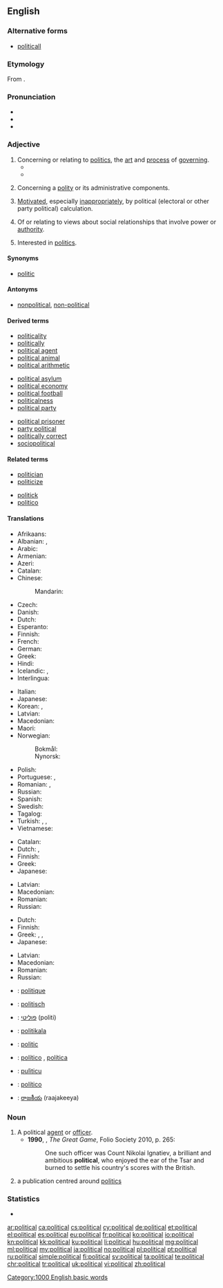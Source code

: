 ==English==

===Alternative forms===
* [[politicall]] {{qualifier|obsolete}}

===Etymology===
From {{etyl|la|en}} {{term|politicus|lang=la}} {{suffix||al}}.

===Pronunciation===
* {{IPA|/pəˈlɪtɪkəl/}}
* {{audio|en-us-political.ogg|Audio (US)}}
* {{hyphenation|po|lit|i|cal}}

===Adjective===
{{en-adj}}

# Concerning or relating to [[politics]], the [[art]] and [[process]] of [[governing]].
#* {{quote-magazine|date=2012-01
|author=Philip E. Mirowski|volume=100|issue=1|page=87|magazine={{w|American Scientist}}
|title=[http://www.americanscientist.org/bookshelf/pub/harms-to-health-from-the-pursuit-of-profits Harms to Health from the Pursuit of Profits]
|passage=In an era when '''political''' leaders promise deliverance from decline through America’s purported preeminence in scientific research, the news that science is in deep trouble in the United States has been as unwelcome as a diagnosis of leukemia following the loss of health insurance.}}
#* {{quote-news|year=2012|date=November 7|author=Matt Bai|title=Winning a Second Term, Obama Will Confront Familiar Headwinds|work=New York Times|url=http://www.nytimes.com/2012/11/07/us/politics/in-president-obamas-second-term-familiar-challenges.html?pagewanted=all&_r=0
|passage=That brief moment after the election four years ago, when many Americans thought Mr. Obama’s election would presage a new, less fractious '''political''' era, now seems very much a thing of the past. }}
#: {{usex|lang=en|'''Political''' principles are rarely absolute, as '''political''' logic holds an imperfect result by compromise is better than a theoretically perfect abstention from the political process in the opposition.}}
# Concerning a [[polity]] or its administrative components.
#: {{usex|lang=en|Good '''political''' staff is hard to find, they may neither be ambitious and corrupted by power nor tempted by private sector careers.}}
# {{context|pejorative|lang=en}} [[motivate|Motivated]], especially [[inappropriately]], by political (electoral or other party political) calculation.
# Of or relating to views about social relationships that involve power or [[authority]].
# {{context|of a person|lang=en}} Interested in [[politics]].

====Synonyms====
* [[politic]]

====Antonyms====
* [[nonpolitical]], [[non-political]]

====Derived terms====
{{rel-top3|Terms derived from ''political''}}
* [[politicality]]
* [[politically]]
* [[political agent]]
* [[political animal]]
* [[political arithmetic]]
{{rel-mid3}}
* [[political asylum]]
* [[political economy]]
* [[political football]]
* [[politicalness]]
* [[political party]]
{{rel-mid3}}
* [[political prisoner]]
* [[party political]]
* [[politically correct]]
* [[sociopolitical]]
{{rel-bottom}}

====Related terms====
{{rel-top3|Terms etymologically related to ''political''}}
* [[politician]]
* [[politicize]]
{{rel-mid}}
* [[politick]]
* [[politico]]
{{rel-bottom}}

====Translations====
{{trans-top|concerning or relating to politics}}
* Afrikaans: {{t|af|politieke}}
* Albanian: {{t+|sq|politik|m}}, {{t|sq|politike|f}}
* Arabic: {{t|ar|سياسي|tr=siyaasiy|sc=Arab}}
* Armenian: {{t|hy|քաղաքական|tr=kʿałakʿakan|sc=Armn}}
* Azeri: {{t|az|siyasi}}
* Catalan: {{t|ca|polític}}
* Chinese:
*: Mandarin: {{t+|cmn|政治|tr=zhèngzhì|sc=Hani}}
* Czech: {{t+|cs|politický|m}}
* Danish: {{t|da|politisk}}
* Dutch: {{t+|nl|politiek}}
* Esperanto: {{t|eo|politika}}
* Finnish: {{t+|fi|poliittinen}}
* French: {{t+|fr|politique}}
* German: {{t+|de|politisch}}
* Greek: {{t+|el|πολιτικός|tr=politikós}}
* Hindi: {{t|hi|राजनीतिक|tr=rājanītika|sc=Deva}}
* Icelandic: {{t|is|pólitísk|m}}, {{t|is|pólitíska|f}}
* Interlingua: {{t|ia|politic}}
{{trans-mid}}
* Italian: {{t+|it|politico}}
* Japanese: {{t|ja|政治的|tr=せいじてき, seijiteki}}
* Korean: {{t+|ko|정치|tr=jeongchi|sc=Kore}}, {{t+|ko|정치적|tr=jeongchijeog|sc=Kore}}
* Latvian: {{t|lv|politisks}}
* Macedonian: {{t|mk|политички|tr=polítički|sc=Cyrl}}
* Maori: {{t|mi|tōrangapū}}
* Norwegian: 
*: Bokmål: {{t+|no|politisk}}
*: Nynorsk: {{t+|no|politisk}}
* Polish: {{t+|pl|polityczny|m}}
* Portuguese: {{t+|pt|político|m}}, {{t+|pt|política|f}}
* Romanian: {{t|ro|politic|m|n}}, {{t|ro|politică|f}}
* Russian: {{t+|ru|политический|tr=politíčeskij}}
* Spanish: {{t+|es|político}}
* Swedish: {{t+|sv|politisk}}
* Tagalog: {{t|tl|pampolitika}}
* Turkish: {{t+|tr|siyasi}}, {{t+|tr|siyasal}}, {{t+|tr|politik}}
* Vietnamese: {{t+|vi|chính trị}}
{{trans-bottom}}

{{trans-top|motivated by political calculation}}
* Catalan: {{t|ca|polític}}
* Dutch: {{t|nl|partijpolitiek}}, {{t|nl|politiek}}
* Finnish: {{t+|fi|poliittinen}}
* Greek: {{t+|el|πολιτικός|tr=politikós}}
* Japanese: {{t|ja|政治的|tr=せいじてき, seijiteki}}
{{trans-mid}}
* Latvian: {{t|lv|politisks}}
* Macedonian: {{t|mk|политички|tr=polítički|sc=Cyrl}}
* Romanian: {{t|ro|politic|m|n}}
* Russian: {{t+|ru|политический|tr=politíčeskij}}
{{trans-bottom}}

{{trans-top|of or relating to views about social relationships that involve power or authority}}
* Dutch: {{t+|nl|politiek}}
* Finnish: {{t+|fi|poliittinen}}
* Greek: {{t+|el|πολιτικός|tr=politikós}}, {{t+|el|πολιτειακός|tr=politeiakós}}, {{t+|el|δημόσιος|tr=dimósios}}
* Japanese: {{t|ja|政治的|tr=せいじてき, seijiteki}}
{{trans-mid}}
* Latvian: {{t|lv|politisks}}
* Macedonian: {{t|mk|политички|tr=polítički|sc=Cyrl}}
* Romanian: {{t|ro|politic|m|n}}
* Russian: {{t+|ru|политический|tr=politíčeskij}}
{{trans-bottom}}

{{checktrans-top}}
* {{ttbc|fr}}: [[politique]]
* {{ttbc|de}}: [[politisch]]
* {{ttbc|he}}: [[פוליטי]] (politi)
* {{ttbc|io}}: [[politikala]]
* {{ttbc|ia}}: [[politic]]
{{trans-mid}}
* {{ttbc|pt}}: [[político]] {{g|m}}, [[política]] {{g|f}}
* {{ttbc|scn}}: [[pulìticu]]
* {{ttbc|es}}: [[político]] {{g|m}}
* {{ttbc|te}}: [[రాజకీయ]] (raajakeeya)
{{trans-bottom}}

===Noun===
{{en-noun}}

# A political [[agent]] or [[officer]].
#* '''1990''', {{w|Peter Hopkirk}}, ''The Great Game'', Folio Society 2010, p. 265:
#*: One such officer was Count Nikolai Ignatiev, a brilliant and ambitious '''political''', who enjoyed the ear of the Tsar and burned to settle his country's scores with the British.
# a publication centred around [[politics]]

===Statistics===
* {{rank|etc.|broke|waiting|773|political|reading|German|seven}}

[[Category:1000 English basic words]]

[[ar:political]]
[[ca:political]]
[[cs:political]]
[[cy:political]]
[[de:political]]
[[et:political]]
[[el:political]]
[[es:political]]
[[eu:political]]
[[fr:political]]
[[ko:political]]
[[io:political]]
[[kn:political]]
[[kk:political]]
[[ku:political]]
[[li:political]]
[[hu:political]]
[[mg:political]]
[[ml:political]]
[[my:political]]
[[ja:political]]
[[no:political]]
[[pl:political]]
[[pt:political]]
[[ru:political]]
[[simple:political]]
[[fi:political]]
[[sv:political]]
[[ta:political]]
[[te:political]]
[[chr:political]]
[[tr:political]]
[[uk:political]]
[[vi:political]]
[[zh:political]]